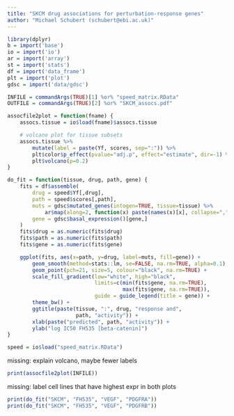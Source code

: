 ```yaml
---
title: "SKCM drug associations for perturbation-response genes"
author: "Michael Schubert (schubert@ebi.ac.uk)"
---
```


```r
library(dplyr)
b = import('base')
io = import('io')
ar = import('array')
st = import('stats')
df = import('data_frame')
plt = import('plot')
gdsc = import('data/gdsc')

INFILE = commandArgs(TRUE)[1] %or% "speed_matrix.RData"
OUTFILE = commandArgs(TRUE)[2] %or% "SKCM_assocs.pdf"

assocfile2plot = function(fname) {
    assocs.tissue = io$load(fname)$assocs.tissue

    # volcano plot for tissue subsets
    assocs.tissue %>%
        mutate(label = paste(Yf, scores, sep=":")) %>%
        plt$color$p_effect(pvalue="adj.p", effect="estimate", dir=-1) %>%
        plt$volcano(p=0.2)
}

do_fit = function(tissue, drug, path, gene) {
    fits = df$assemble(
        drug = speed$Yf[,drug],
        path = speed$scores[,path],
        muts = gdsc$mutated_genes(intogen=TRUE, tissue=tissue) %>%
            ar$map(along=2, function(x) paste(names(x)[x], collapse=",")),
        gene = gdsc$basal_expression()[gene,]
    )
    fits$drug = as.numeric(fits$drug)
    fits$path = as.numeric(fits$path)
    fits$gene = as.numeric(fits$gene)

    ggplot(fits, aes(x=path, y=drug, label=muts, fill=gene)) +
        geom_smooth(method=stats::lm, se=FALSE, na.rm=TRUE, alpha=0.1) +
        geom_point(pch=21, size=5, colour="black", na.rm=TRUE) +
        scale_fill_gradient(low="white", high="black",
                            limits=c(min(fits$gene, na.rm=TRUE),
                                     max(fits$gene, na.rm=TRUE)),
                            guide = guide_legend(title = gene)) +
        theme_bw() +
        ggtitle(paste(tissue, ":", drug, "response and",
                      path, "activity")) +
        xlab(paste("predicted", path, "activity")) +
        ylab("log IC50 FH535 [beta-catenin]")
}

speed = io$load("speed_matrix.RData")
```

missing: explain volcano, maybe fewer labels

```r
print(assocfile2plot(INFILE))
```

missing: label cell lines that have highest expr in both plots

```r
print(do_fit("SKCM", "FH535", "VEGF", "PDGFRA"))
print(do_fit("SKCM", "FH535", "VEGF", "PDGFRB"))
```
